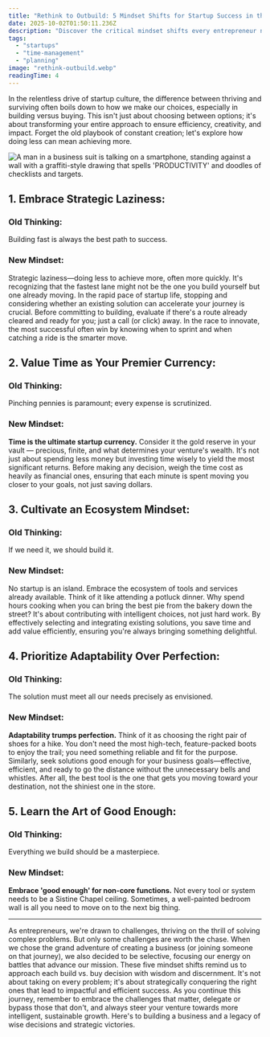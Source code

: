 ```yaml
---
title: "Rethink to Outbuild: 5 Mindset Shifts for Startup Success in the Build vs. Buy Debate"
date: 2025-10-02T01:50:11.236Z
description: "Discover the critical mindset shifts every entrepreneur needs to make in the build vs. buy debate. Learn how embracing strategic laziness, valuing time, cult..."
tags:
  - "startups"
  - "time-management"
  - "planning"
image: "rethink-outbuild.webp"
readingTime: 4
---
```








In the relentless drive of startup culture, the difference between thriving and
surviving often boils down to how we make our choices, especially in building
versus buying. This isn't just about choosing between options; it's about
transforming your entire approach to ensure efficiency, creativity, and impact.
Forget the old playbook of constant creation; let's explore how doing less can
mean achieving more.

![A man in a business suit is talking on a smartphone, standing against a wall with a graffiti-style drawing that spells 'PRODUCTIVITY' and doodles of checklists and targets.](rethink-outbuild.webp)

## 1. Embrace Strategic Laziness:

### Old Thinking:

Building fast is always the best path to success.

### New Mindset:

Strategic laziness—doing less to achieve more, often more quickly. It's
recognizing that the fastest lane might not be the one you build yourself but
one already moving. In the rapid pace of startup life, stopping and considering
whether an existing solution can accelerate your journey is crucial. Before
committing to building, evaluate if there's a route already cleared and ready
for you; just a call (or click) away. In the race to innovate, the most
successful often win by knowing when to sprint and when catching a ride is the
smarter move.

## 2. Value Time as Your Premier Currency:

### Old Thinking:

Pinching pennies is paramount; every expense is scrutinized.

### New Mindset:

**Time is the ultimate startup currency.** Consider it the gold reserve in your
vault — precious, finite, and what determines your venture's wealth. It's not
just about spending less money but investing time wisely to yield the most
significant returns. Before making any decision, weigh the time cost as heavily
as financial ones, ensuring that each minute is spent moving you closer to your
goals, not just saving dollars.

## 3. Cultivate an Ecosystem Mindset:

### Old Thinking:

If we need it, we should build it.

### New Mindset:

No startup is an island. Embrace the ecosystem of tools and services already
available. Think of it like attending a potluck dinner. Why spend hours cooking
when you can bring the best pie from the bakery down the street? It's about
contributing with intelligent choices, not just hard work. By effectively
selecting and integrating existing solutions, you save time and add value
efficiently, ensuring you're always bringing something delightful.

## 4. Prioritize Adaptability Over Perfection:

### Old Thinking:

The solution must meet all our needs precisely as envisioned.

### New Mindset:

**Adaptability trumps perfection.** Think of it as choosing the right pair of
shoes for a hike. You don't need the most high-tech, feature-packed boots to
enjoy the trail; you need something reliable and fit for the purpose. Similarly,
seek solutions good enough for your business goals—effective, efficient, and
ready to go the distance without the unnecessary bells and whistles. After all,
the best tool is the one that gets you moving toward your destination, not the
shiniest one in the store.

## 5. Learn the Art of Good Enough:

### Old Thinking:

Everything we build should be a masterpiece.

### New Mindset:

**Embrace 'good enough' for non-core functions.** Not every tool or system needs
to be a Sistine Chapel ceiling. Sometimes, a well-painted bedroom wall is all
you need to move on to the next big thing.

---

As entrepreneurs, we're drawn to challenges, thriving on the thrill of solving
complex problems. But only some challenges are worth the chase. When we chose
the grand adventure of creating a business (or joining someone on that journey),
we also decided to be selective, focusing our energy on battles that advance our
mission. These five mindset shifts remind us to approach each build vs. buy
decision with wisdom and discernment. It's not about taking on every problem;
it's about strategically conquering the right ones that lead to impactful and
efficient success. As you continue this journey, remember to embrace the
challenges that matter, delegate or bypass those that don't, and always steer
your venture towards more intelligent, sustainable growth. Here's to building a
business and a legacy of wise decisions and strategic victories.
